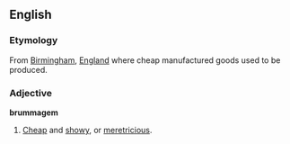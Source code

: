 ==English==
===Etymology===
From [[Birmingham]], [[England]] where cheap manufactured goods used to be produced.
===Adjective===
'''brummagem'''
#[[Cheap]] and [[showy]], or [[meretricious]].
